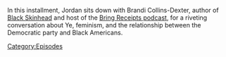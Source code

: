 {{DEFAULTSORT:
    #_EPISODE_0881:Chatting with Brandi Collins-Dexter
}}{{Episode
    | title           = Chatting with Brandi Collins-Dexter
    | caption         = Listen to this episode on [https://knowledgefight.libsyn.com/881-chatting-with-brandi-collins-dexter Libsyn] [None Spotify]
    | episodeNumber   = 881
    | length          = 01:37:59
    | airDate         = December 27, 2023
    | previousEpisode = [[880: March 31, 2004]]
    | nextEpisode     = [[882: April 1, 2004]]
}}

{{Stub}}

In this installment, Jordan sits down with Brandi Collins-Dexter, author of [https://us.macmillan.com/books/9781250856562/blackskinhead Black Skinhead] and host of the [https://www.bringreceiptspodcast.com/ Bring Receipts podcast], for a riveting conversation about Ye, feminism, and the relationship between the Democratic party and Black Americans.

[[Category:Episodes]]

